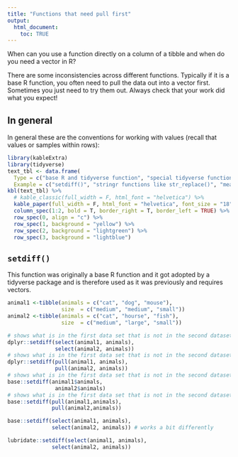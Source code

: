 ```yaml
---
title: "Functions that need pull first"
output: 
  html_document:
    toc: TRUE
---
```


When can you use a function directly on a column of a tibble and when do you need a vector in R?

There are some inconsistencies across different functions. Typically if it is a base R function, you often need to pull the data out into a vector first.  Sometimes you just need to try them out. Always check that your work did what you expect!

## In general

In general these are the conventions for working with values (recall that values or samples within rows):

```r
library(kableExtra)
library(tidyverse)
text_tbl <- data.frame(
  Type = c("base R and tidyverse function", "special tidyverse function", "base R"),
  Example = c("setdiff()", "stringr functions like str_replace()", "mean()" ))
kbl(text_tbl) %>%
  # kable_classic(full_width = F, html_font = "helvetica") %>%
  kable_paper(full_width = F, html_font = "helvetica", font_size = "18") %>%
  column_spec(1:2, bold = T, border_right = T, border_left = TRUE) %>%
  row_spec(0, align = "c") %>%
  row_spec(1, background = "yellow") %>%
  row_spec(2, background = "lightgreen") %>%
  row_spec(3, background = "lightblue")
```

## `setdiff()`

This function was originally a base R function and it got adopted by a tidyverse package and is therefore used as it was previously and requires vectors.

```r
animal1 <-tibble(animals = c("cat", "dog", "mouse"), 
                 size  = c("medium", "medium", "small"))
animal2 <-tibble(animals = c("cat", "hourse", "fish"),
                 size  = c("medium", "large", "small"))

# shows what is in the first data set that is not in the second dataset as a tibble
dplyr::setdiff(select(animal1, animals), 
               select(animal2, animals))
# shows what is in the first data set that is not in the second dataset as a vector
dplyr::setdiff(pull(animal1, animals), 
               pull(animal2, animals))
# shows what is in the first data set that is not in the second dataset as a vector
base::setdiff(animal1$animals, 
               animal2$animals)
# shows what is in the first data set that is not in the second dataset as a vector
base::setdiff(pull(animal1,animals), 
              pull(animal2,animals))

base::setdiff(select(animal1, animals), 
              select(animal2, animals)) # works a bit differently

lubridate::setdiff(select(animal1, animals), 
              select(animal2, animals)) 
```


